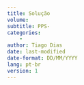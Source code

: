 ```yaml
---
title: Solução
volume: 
subtitle: PPS-
categories:
    - 
author: Tiago Dias
date: last-modified
date-format: DD/MM/YYYY
lang: pt-br
version: 1
---
```


